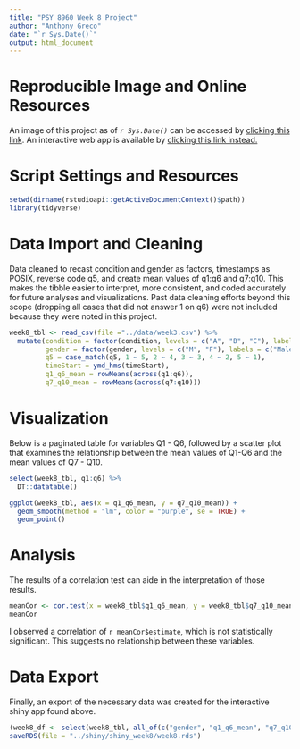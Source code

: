```yaml
---
title: "PSY 8960 Week 8 Project"
author: "Anthony Greco"
date: "`r Sys.Date()`"
output: html_document
---
```


# **Reproducible Image and Online Resources**
An image of this project as of *`r Sys.Date()`* can be accessed by [clicking this link](https://mybinder.org/v2/gh/agreco003/psy8960-week8/HEAD).
An interactive web app is available by [clicking this link instead.](https://agreco003.shinyapps.io/shiny_week8/)

# **Script Settings and Resources**
```r
setwd(dirname(rstudioapi::getActiveDocumentContext()$path))
library(tidyverse)
```

# **Data Import and Cleaning**
Data cleaned to recast condition and gender as factors, timestamps as POSIX, reverse code q5, and create mean values of q1:q6 and q7:q10. This makes the tibble easier to interpret, more consistent, and coded accurately for future analyses and visualizations. Past data cleaning efforts beyond this scope (dropping all cases that did not answer 1 on q6) were not included because they were noted in this project. 
```r
week8_tbl <- read_csv(file ="../data/week3.csv") %>%
  mutate(condition = factor(condition, levels = c("A", "B", "C"), labels = c("Block A", "Block B", "Control")),
         gender = factor(gender, levels = c("M", "F"), labels = c("Male", "Female")),
         q5 = case_match(q5, 1 ~ 5, 2 ~ 4, 3 ~ 3, 4 ~ 2, 5 ~ 1),
         timeStart = ymd_hms(timeStart),
         q1_q6_mean = rowMeans(across(q1:q6)),
         q7_q10_mean = rowMeans(across(q7:q10)))
```

# **Visualization**
Below is a paginated table for variables Q1 - Q6, followed by a scatter plot that examines the relationship between the mean values of Q1-Q6 and the mean values of Q7 - Q10.
```r
select(week8_tbl, q1:q6) %>%
  DT::datatable()

ggplot(week8_tbl, aes(x = q1_q6_mean, y = q7_q10_mean)) +
  geom_smooth(method = "lm", color = "purple", se = TRUE) +
  geom_point()
```

# **Analysis**
The results of a correlation test can aide in the interpretation of those results. 
```r
meanCor <- cor.test(x = week8_tbl$q1_q6_mean, y = week8_tbl$q7_q10_mean)
meanCor
```
I observed a correlation of `r meanCor$estimate`, which is not statistically significant. This suggests no relationship between these variables.

# **Data Export**
Finally, an export of the necessary data was created for the interactive shiny app found above. 
```r
(week8_df <- select(week8_tbl, all_of(c("gender", "q1_q6_mean", "q7_q10_mean", "timeStart")))) %>%
saveRDS(file = "../shiny/shiny_week8/week8.rds")
```